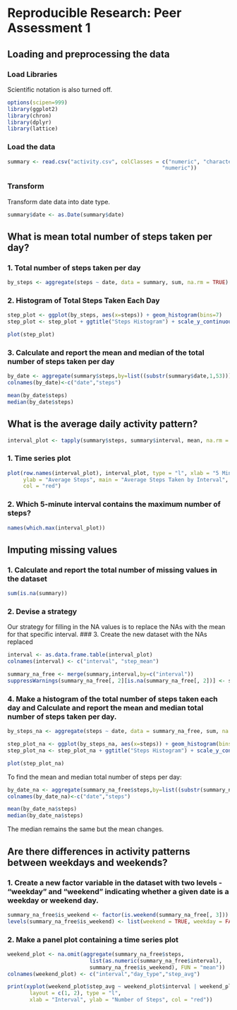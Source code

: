 # Reproducible Research: Peer Assessment 1

## Loading and preprocessing the data

### Load Libraries 
Scientific notation is also turned off.
```r
options(scipen=999)
library(ggplot2)
library(chron)
library(dplyr)
library(lattice)
````

### Load the data

````r
summary <- read.csv("activity.csv", colClasses = c("numeric", "character", 
                                                 "numeric"))
````

### Transform

Transform date data into date type.
````r
summary$date <- as.Date(summary$date)
````

## What is mean total number of steps taken per day?

### 1. Total number of steps taken per day
````r
by_steps <- aggregate(steps ~ date, data = summary, sum, na.rm = TRUE)
````
### 2. Histogram of Total Steps Taken Each Day
````r
step_plot <- ggplot(by_steps, aes(x=steps)) + geom_histogram(bins=7)
step_plot <- step_plot + ggtitle("Steps Histogram") + scale_y_continuous(breaks =seq(0,25,2))

plot(step_plot)
````
### 3. Calculate and report the mean and median of the total number of steps taken per day
````r
by_date <- aggregate(summary$steps,by=list((substr(summary$date,1,53))),sum, na.rm = TRUE)
colnames(by_date)<-c("date","steps")

mean(by_date$steps)
median(by_date$steps)
````

## What is the average daily activity pattern?
````r
interval_plot <- tapply(summary$steps, summary$interval, mean, na.rm = TRUE)
````

### 1. Time series plot
````r
plot(row.names(interval_plot), interval_plot, type = "l", xlab = "5 Minute Interval", 
     ylab = "Average Steps", main = "Average Steps Taken by Interval", 
     col = "red")
````

### 2. Which 5-minute interval contains the maximum number of steps?
````r
names(which.max(interval_plot))
````

## Imputing missing values

### 1. Calculate and report the total number of missing values in the dataset
````r
sum(is.na(summary))
````

### 2. Devise a strategy
Our strategy for filling in the NA values is to replace the NAs with the mean for that specific interval.
### 3. Create the new dataset with the NAs replaced

````r
interval <- as.data.frame.table(interval_plot)
colnames(interval) <- c("interval", "step_mean")

summary_na_free <- merge(summary,interval,by=c("interval"))
suppressWarnings(summary_na_free[, 2][is.na(summary_na_free[, 2])] <- summary_na_free[,4])
````

### 4. Make a histogram of the total number of steps taken each day and Calculate and report the mean and median total number of steps taken per day. 
````r
by_steps_na <- aggregate(steps ~ date, data = summary_na_free, sum, na.rm = TRUE)

step_plot_na <- ggplot(by_steps_na, aes(x=steps)) + geom_histogram(bins=7)
step_plot_na <- step_plot_na + ggtitle("Steps Histogram") + scale_y_continuous(breaks =seq(0,25,2))

plot(step_plot_na)
````

To find the mean and median total number of steps per day:
````r
by_date_na <- aggregate(summary_na_free$steps,by=list((substr(summary_na_free$date,1,53))),sum, na.rm = TRUE)
colnames(by_date_na)<-c("date","steps")

mean(by_date_na$steps)
median(by_date_na$steps)
````

The median remains the same but the mean changes.

## Are there differences in activity patterns between weekdays and weekends?

### 1. Create a new factor variable in the dataset with two levels - "weekday" and "weekend" indicating whether a given date is a weekday or weekend day.
````r
summary_na_free$is_weekend <- factor(is.weekend(summary_na_free[, 3]))
levels(summary_na_free$is_weekend) <- list(weekend = TRUE, weekday = FALSE)
````

### 2. Make a panel plot containing a time series plot
````r
weekend_plot <- na.omit(aggregate(summary_na_free$steps, 
                          list(as.numeric(summary_na_free$interval),
                          summary_na_free$is_weekend), FUN = "mean"))
colnames(weekend_plot) <- c("interval","day_type","step_avg")

print(xyplot(weekend_plot$step_avg ~ weekend_plot$interval | weekend_plot$day_type, 
       layout = c(1, 2), type = "l", 
       xlab = "Interval", ylab = "Number of Steps", col = "red"))
````

